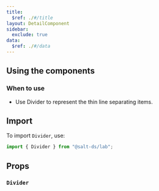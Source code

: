 ```yaml
---
title:
  $ref: ./#/title
layout: DetailComponent
sidebar:
  exclude: true
data:
  $ref: ./#/data
---
```


## Using the components

### When to use

- Use Divider to represent the thin line separating items.

## Import

To import `Divider`, use:

```js
import { Divider } from "@salt-ds/lab";
```

## Props

### `Divider`

<PropsTable packageName="lab" componentName="Divider" />
